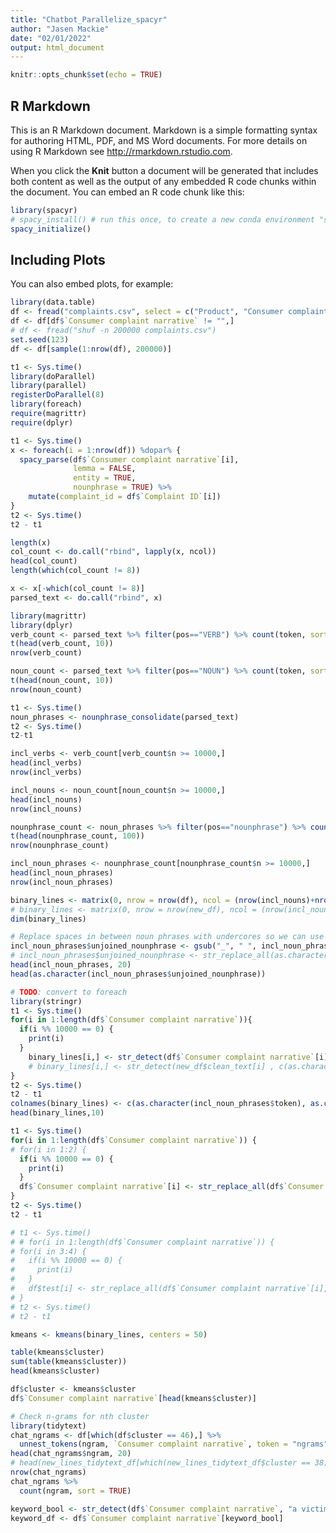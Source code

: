 ```yaml
---
title: "Chatbot_Parallelize_spacyr"
author: "Jasen Mackie"
date: "02/01/2022"
output: html_document
---
```


```r
knitr::opts_chunk$set(echo = TRUE)
```

## R Markdown

This is an R Markdown document. Markdown is a simple formatting syntax for authoring HTML, PDF, and MS Word documents. For more details on using R Markdown see <http://rmarkdown.rstudio.com>.

When you click the **Knit** button a document will be generated that includes both content as well as the output of any embedded R code chunks within the document. You can embed an R code chunk like this:

```r
library(spacyr)
# spacy_install() # run this once, to create a new conda environment "spacy_condaenv"
spacy_initialize()
```

## Including Plots

You can also embed plots, for example:

```r
library(data.table)
df <- fread("complaints.csv", select = c("Product", "Consumer complaint narrative", "Sub-issue"))
df <- df[df$`Consumer complaint narrative` != "",]
# df <- fread("shuf -n 200000 complaints.csv")
set.seed(123)
df <- df[sample(1:nrow(df), 200000)]
```

```r
t1 <- Sys.time()
library(doParallel)
library(parallel)
registerDoParallel(8)
library(foreach)
require(magrittr)
require(dplyr)

t1 <- Sys.time()
x <- foreach(i = 1:nrow(df)) %dopar% {
  spacy_parse(df$`Consumer complaint narrative`[i],
              lemma = FALSE,
              entity = TRUE,
              nounphrase = TRUE) %>%
    mutate(complaint_id = df$`Complaint ID`[i])
}
t2 <- Sys.time()
t2 - t1
```

```r
length(x)
col_count <- do.call("rbind", lapply(x, ncol))
head(col_count)
length(which(col_count != 8))
```

```r
x <- x[-which(col_count != 8)]
parsed_text <- do.call("rbind", x)
```

```r
library(magrittr)
library(dplyr)
verb_count <- parsed_text %>% filter(pos=="VERB") %>% count(token, sort=TRUE)
t(head(verb_count, 10))
nrow(verb_count)

noun_count <- parsed_text %>% filter(pos=="NOUN") %>% count(token, sort=TRUE)
t(head(noun_count, 10))
nrow(noun_count)

t1 <- Sys.time()
noun_phrases <- nounphrase_consolidate(parsed_text)
t2 <- Sys.time()
t2-t1
```

```r
incl_verbs <- verb_count[verb_count$n >= 10000,]
head(incl_verbs)
nrow(incl_verbs)

incl_nouns <- noun_count[noun_count$n >= 10000,]
head(incl_nouns)
nrow(incl_nouns)

nounphrase_count <- noun_phrases %>% filter(pos=="nounphrase") %>% count(token, sort=TRUE)
t(head(nounphrase_count, 100))
nrow(nounphrase_count)

incl_noun_phrases <- nounphrase_count[nounphrase_count$n >= 10000,]
head(incl_noun_phrases)
nrow(incl_noun_phrases)
```

```r
binary_lines <- matrix(0, nrow = nrow(df), ncol = (nrow(incl_nouns)+nrow(incl_verbs)+nrow(incl_noun_phrases)))
# binary_lines <- matrix(0, nrow = nrow(new_df), ncol = (nrow(incl_nouns)+nrow(incl_verbs)))
dim(binary_lines)
```

```r
# Replace spaces in between noun phrases with undercores so we can use them as single tokens
incl_noun_phrases$unjoined_nounphrase <- gsub("_", " ", incl_noun_phrases$token)
# incl_noun_phrases$unjoined_nounphrase <- str_replace_all(as.character(incl_noun_phrases$token), setNames("_", " "))
head(incl_noun_phrases, 20)
head(as.character(incl_noun_phrases$unjoined_nounphrase))

# TODO: convert to foreach
library(stringr)
t1 <- Sys.time()
for(i in 1:length(df$`Consumer complaint narrative`)){
  if(i %% 10000 == 0) {
    print(i)
  }
    binary_lines[i,] <- str_detect(df$`Consumer complaint narrative`[i] , c(as.character(incl_noun_phrases$token), as.character(incl_nouns$token), as.character(incl_verbs$token)))
    # binary_lines[i,] <- str_detect(new_df$clean_text[i] , c(as.character(incl_nouns$lemma), as.character(incl_verbs$lemma))) # use if we exclude noun phrases
}
t2 <- Sys.time()
t2 - t1
colnames(binary_lines) <- c(as.character(incl_noun_phrases$token), as.character(incl_nouns$token), as.character(incl_verbs$token))
head(binary_lines,10)
```

```r
t1 <- Sys.time()
for(i in 1:length(df$`Consumer complaint narrative`)) {
# for(i in 1:2) {
  if(i %% 10000 == 0) {
    print(i)
  }
  df$`Consumer complaint narrative`[i] <- str_replace_all(df$`Consumer complaint narrative`[i], setNames(c(as.character(incl_noun_phrases$token)), c(as.character(incl_noun_phrases$unjoined_nounphrase))))
}
t2 <- Sys.time()
t2 - t1
```

```r
# t1 <- Sys.time()
# # for(i in 1:length(df$`Consumer complaint narrative`)) {
# for(i in 3:4) {
#   if(i %% 10000 == 0) {
#     print(i)
#   }
#   df$test[i] <- str_replace_all(df$`Consumer complaint narrative`[i], setNames(c(as.character(incl_noun_phrases$token)), c(as.character(incl_noun_phrases$unjoined_nounphrase))))
# }
# t2 <- Sys.time()
# t2 - t1
```

```r
kmeans <- kmeans(binary_lines, centers = 50)
```

```r
table(kmeans$cluster)
sum(table(kmeans$cluster))
head(kmeans$cluster)

df$cluster <- kmeans$cluster
df$`Consumer complaint narrative`[head(kmeans$cluster)]
```

```r
# Check n-grams for nth cluster
library(tidytext)
chat_ngrams <- df[which(df$cluster == 46),] %>%
  unnest_tokens(ngram, `Consumer complaint narrative`, token = "ngrams", n = 4)
head(chat_ngrams$ngram, 20)
# head(new_lines_tidytext_df[which(new_lines_tidytext_df$cluster == 38),])
nrow(chat_ngrams)
chat_ngrams %>%
  count(ngram, sort = TRUE)
```

```r
keyword_bool <- str_detect(df$`Consumer complaint narrative`, "a victim of identity_theft")
keyword_df <- df$`Consumer complaint narrative`[keyword_bool]
```
